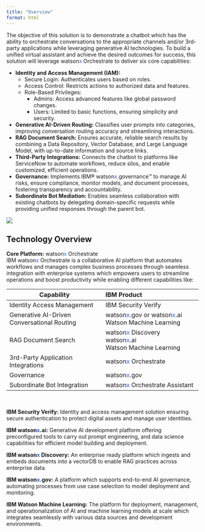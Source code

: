 ```yaml
---
title: "Overview"
format: html
---
```


The objective of this solution is to demonstrate a chatbot which has the ability to orchestrate conversations to the
appropriate channels and/or 3rd-party applications while leveraging generative AI technologies. To build a unified virtual assistant and achieve the desired outcomes for success, this solution will leverage watson<span style="color:#2c62f5;">x</span> Orchestrate to deliver six core capabilities: <br>

* **Identity and Access Management (IAM):**
    * Secure Login: Authenticates users based on roles.
    * Access Control: Restricts actions to authorized data and features.
    * Role-Based Privileges:
        * Admins: Access advanced features like global password changes.
        * Users: Limited to basic functions, ensuring simplicity and security.

* **Generative AI-Driven Routing:** Classifies user prompts into categories, improving conversation routing accuracy and streamlining interactions.
* **RAG Document Search:** Ensures accurate, reliable search results by combining a Data Repository, Vector Database, and Large Language Model, with up-to-date information and source links.
* **Third-Party Integrations:** Connects the chatbot to platforms like ServiceNow to automate workflows, reduce silos, and enable customized, efficient operations.
* **Governance:** Implements IBM® watson<span style="color:#2c62f5;">x</span>.governance™ to manage AI risks, ensure compliance, monitor models, and document processes, fostering transparency and accountability.
* **Subordinate Bot Mediation:** Enables seamless collaboration with existing chatbots by delegating domain-specific requests while providing unified responses through the parent bot.

![](../../images/capabilties.jpeg)

## Technology Overview

**Core Platform:** watson<span style="color:#2c62f5;">x</span> Orchestrate <br>
IBM watson<span style="color:#2c62f5;">x</span> Orchestrate is a collaborative AI platform that automates workflows and manages complex business processes through seamless integration with enterprise systems which empowers users to streamline operations and boost productivity while enabling different capabilities like:

| Capability    | IBM Product |
| -------- |:-------|
| Identity Access Management  |  IBM Security Verify   |
| Generative AI-Driven Conversational Routing |  watson<span style="color:#2c62f5;">x</span>.gov or watson<span style="color:#2c62f5;">x</span>.ai <br /> Watson Machine Learning   |
| RAG Document Search    | watson<span style="color:#2c62f5;">x</span> Discovery <br /> watson<span style="color:#2c62f5;">x</span>.ai<br /> Watson Machine Learning</div> |
| 3rd-Party Application Integrations    | watson<span style="color:#2c62f5;">x</span> Orchestrate |
| Governance   | watson<span style="color:#2c62f5;">x</span>.gov |
| Subordinate Bot Integration   | watson<span style="color:#2c62f5;">x</span> Orchestrate Assistant |
<br>

**IBM Security Verify:** Identity and access management solution ensuring secure authentication to protect digital assets and manage user identities.

**IBM watson<span style="color:#2c62f5;">x</span>.ai:** Generative AI development platform offering preconfigured tools to carry out prompt engineering, and data science capabilities for efficient model building and deployment.

**IBM watson<span style="color:#2c62f5;">x</span> Discovery:** An enterprise ready platform which ingests and embeds documents into a vectorDB to enable RAG practices across enterprise data.

**IBM watson<span style="color:#2c62f5;">x</span>.gov:** A platform which supports end-to-end AI governance, automating processes from use case selection to model deployment and monitoring.

**IBM Watson Machine Learning:** The platform for deployment, management, and operationalization of AI and machine learning models at scale which integrates seamlessly with various data sources and development environments.